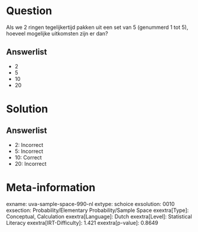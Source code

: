 Question
========

Als we 2 ringen tegelijkertijd pakken uit een set van 5 (genummerd 1 tot
5), hoeveel mogelijke uitkomsten zijn er dan?

Answerlist
----------

* 2
* 5
* 10
* 20

Solution
========

Answerlist
----------

* 2: Incorrect
* 5: Incorrect
* 10: Correct
* 20: Incorrect

Meta-information
================
exname: uva-sample-space-990-nl
extype: schoice
exsolution: 0010
exsection: Probability/Elementary Probability/Sample Space
exextra[Type]: Conceptual, Calculation
exextra[Language]: Dutch
exextra[Level]: Statistical Literacy
exextra[IRT-Difficulty]: 1.421
exextra[p-value]: 0.8649
